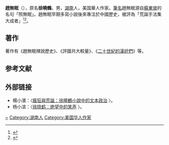 '''趙無眠'''（{{bd|1956年||}}），原名'''徐曉鶴'''，男，[[湖南|湖南]]人，美国華人作家。[[筆名|筆名]]趙無眠源自[[蘇東坡|蘇東坡]]的名句「照無眠」。趙無眠早期多寫小說後來專注於中國歷史，被評為「荒誕手法集大成者」<ref>{{Cite web |url=http://www.jnocnews.jp/news/show.aspx?id=12222 |title=在學者眼裏，沒有左翼和右翼之分 |accessdate=2011-02-03 |archive-date=2014-10-11 |archive-url=https://web.archive.org/web/20141011115620/http://www.jnocnews.jp/news/show.aspx?id=12222 |dead-url=no }}</ref><ref>{{Cite web |url=http://www.epochweekly.com/b5/069/4653.htm |title=自由，我們堅守的精神專訪趙無眠 |accessdate=2011-02-03 |archive-date=2010-12-16 |archive-url=https://web.archive.org/web/20101216111058/http://epochweekly.com/b5/069/4653.htm |dead-url=no }}</ref>。

== 著作 ==
著作有《趙無眠辣說歷史》、《評國共大較量》、《[[二十世紀的漢奸們|二十世紀的漢奸們]]》等。

== 参考文献 ==
{{reflist}}

== 外部链接 ==
*楊小濱：〈[http://www.cuhk.edu.hk/ics/21c/media/articles/c055-199812014.pdf 瘋狂與荒誕：徐曉鶴小說中的文本政治] {{Wayback|url=http://www.cuhk.edu.hk/ics/21c/media/articles/c055-199812014.pdf |date=20190602111327 }}〉。
*杨小滨：〈[http://www.nssd.org/articles/article_read.aspx?id=663001703 徐晓鹤：绝望中的笑声] {{Wayback|url=http://www.nssd.org/articles/article_read.aspx?id=663001703 |date=20180222230222 }}〉。

{{Authority control}}
{{DEFAULTSORT:Zhao}}
[[Category:徐姓|~]]
[[Category:湖南人|Category:湖南人]]
[[Category:美国华人作家|Category:美国华人作家]]
{{writer-stub}}